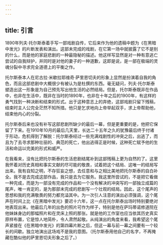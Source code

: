 ```yaml
---
---
---
```

title: 引言
---




1890年列夫·托尔斯泰着手写一部戏剧自传，它后来作为他的遗稿中题为《在黑暗中发光》的片断发表和演出。这部未完成的戏剧，在它第一场中就披露了它不是别的什么，而是他的家庭悲剧的一种最隐秘的描述。他这样写显然是对一种有意逃亡尝试的自我辩护，并同时是对他的妻子的一种道歉，这即是说，是一部在极端的灵魂分裂中寻求完全道德上的平衡之作。

托尔斯泰本人在尼古拉·米歇拉耶维奇·萨里恩切夫的形象上显然是扮演着自我的角色，而且这部悲剧中大概很少有被认为是杜撰的东西。毫无疑问，列夫·托尔斯泰塑造出这一形象是为自己预先写出他生活的必然结局。但是，托尔斯泰既非在作品中，也非在生活中，既非在当时的1890年，也非在十年之后的1900年，有这样的勇气找到一种决断和结束的形式。出于这种意志上的弃绝，这部戏剧只留下残稿，结束时主人公完全茫然不知所措。他只是乞求地向上帝举起双手，求上帝帮助他，结束他内心的分裂。

托尔斯泰后来也没有补写这部悲剧所缺少的最后一幕，但是更重要的是，他把它保留了下来。在1910年10月的最后几天里，长达二十五年之久的犹豫最后终于付诸于形动，危机得到了解脱：托尔斯泰经过一些充满戏剧性的冲突之后，出逃了，而且为了去寻求那种壮丽的、典范的死亡，他出逃得正是时候，这种死亡赋予他的生活和命运以完美的形式和威严。

在我看来，没有比把托尔斯泰的生活悲剧结尾补到这部残稿上更为自然的了。这里我怀着对历史真相和事实文献的尽可能的敬畏，试着把这个结局、这唯一的结局写出来。我有自知之明，不存狂妄之想，去任意和与之相比美地把托尔斯泰的自白补全。我不是去完成这部作品，我只是去为它服务。我这里所尝试的，不是把它看做一种完成，而是为一部没有完成的作品和一个没有解决的冲突写的一部独立成篇的尾声，唯一肯定的，是为那部未完成的悲剧写一个壮观的结局。因此，这个尾声的思想和我的充满敬畏的努力都充溢其中。为一次引人注意的演出必须强调，这个尾声在时间上比《在黑暗中发光》要迟十六年，这一点在托尔斯泰出场时特别要绝对地表现出来。他最后几年的出色的照片可作为样子，特别是他在萨玛蒂诺修道院在他妹妹身边的那幅照片和在灵床上照的那张。就是他的工作室也应当依其历史真实原样布置，它是惊人地简朴，令人肃然起敬。从纯演出的角度来看，我希望这个尾声紧接在《在黑暗中发光》的第四幕片断之后，但这一幕与前一幕之间要有一个较长的间歇。独立地演出这场戏不是我的意图。（托尔斯泰用他自己的名字，不再掩藏在酷似他的萨里恩切夫形象之后了。）